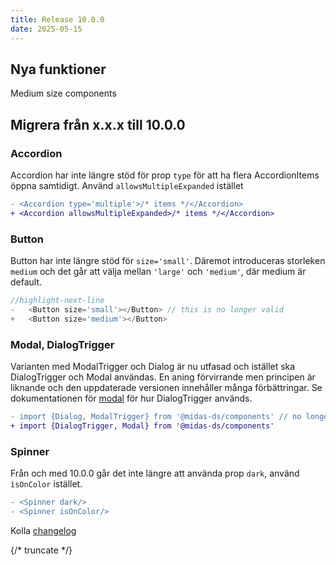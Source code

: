 ```yaml
---
title: Release 10.0.0
date: 2025-05-15
---
```


## Nya funktioner

Medium size components

## Migrera från x.x.x till 10.0.0

### Accordion

Accordion har inte längre stöd för prop `type` för att ha flera AccordionItems öppna samtidigt. Använd
`allowsMultipleExpanded` istället

```diff
- <Accordion type='multiple'>/* items */</Accordion>
+ <Accordion allowsMultipleExpanded>/* items */</Accordion>
```

### Button

Button har inte längre stöd för `size='small'`. Däremot introduceras storleken `medium` och det går att välja
mellan `'large'` och `'medium'`, där medium är default.

```jsx diff
//highlight-next-line
-   <Button size='small'></Button> // this is no longer valid
+   <Button size='medium'></Button>

```

### Modal, DialogTrigger

Varianten med ModalTrigger och Dialog är nu utfasad och istället ska DialogTrigger och Modal användas. En aning
förvirrande men principen är liknande och den uppdaterade versionen innehåller många förbättringar.
Se dokumentationen för [modal](/components/modal) för hur DialogTrigger används.

```diff
- import {Dialog, ModalTrigger} from '@midas-ds/components' // no longer works
+ import {DialogTrigger, Modal} from '@midas-ds/components'
```
### Spinner

Från och med 10.0.0 går det inte längre att använda prop `dark`, använd `ìsOnColor` istället.

```diff
- <Spinner dark/>
- <Spinner isOnColor/>
```

Kolla [changelog](/changelog/10.0.0)

{/* truncate */}
